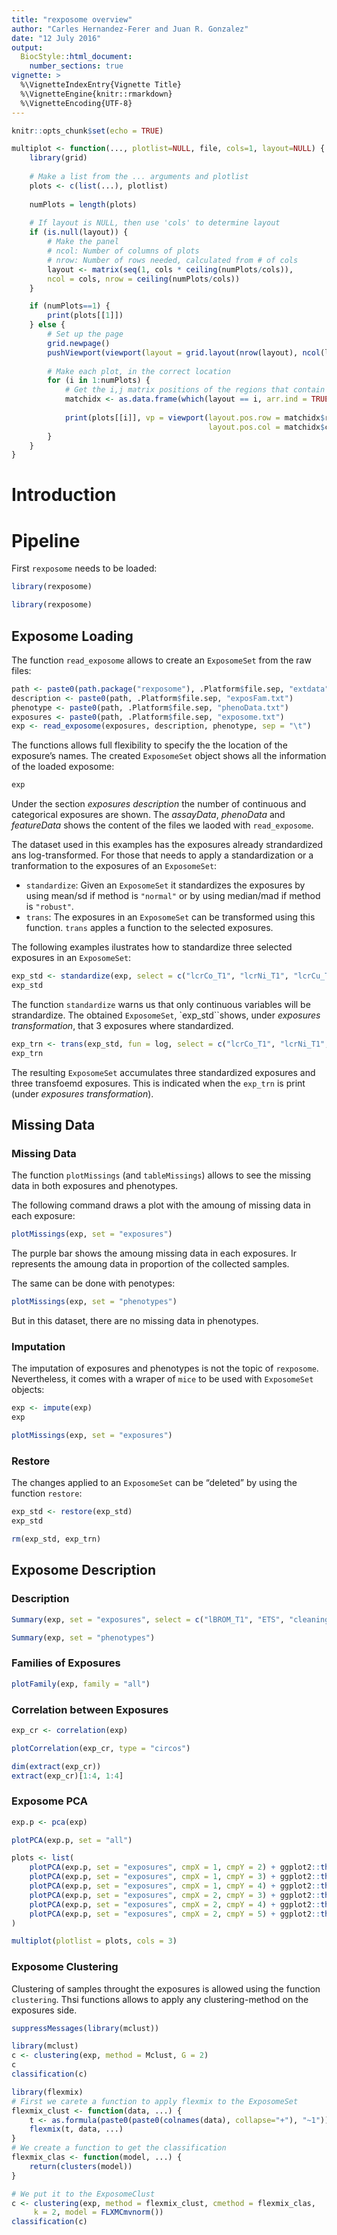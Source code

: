 ```yaml
---
title: "rexposome overview"
author: "Carles Hernandez-Ferer and Juan R. Gonzalez"
date: "12 July 2016"
output:
  BiocStyle::html_document:
    number_sections: true
vignette: >
  %\VignetteIndexEntry{Vignette Title}
  %\VignetteEngine{knitr::rmarkdown}
  %\VignetteEncoding{UTF-8}  
---
```


```r
knitr::opts_chunk$set(echo = TRUE)
```

````r
multiplot <- function(..., plotlist=NULL, file, cols=1, layout=NULL) {
    library(grid)
    
    # Make a list from the ... arguments and plotlist
    plots <- c(list(...), plotlist)
    
    numPlots = length(plots)
    
    # If layout is NULL, then use 'cols' to determine layout
    if (is.null(layout)) {
        # Make the panel
        # ncol: Number of columns of plots
        # nrow: Number of rows needed, calculated from # of cols
        layout <- matrix(seq(1, cols * ceiling(numPlots/cols)),
        ncol = cols, nrow = ceiling(numPlots/cols))
    }

    if (numPlots==1) {
        print(plots[[1]])
    } else {
        # Set up the page
        grid.newpage()
        pushViewport(viewport(layout = grid.layout(nrow(layout), ncol(layout))))
    
        # Make each plot, in the correct location
        for (i in 1:numPlots) {
            # Get the i,j matrix positions of the regions that contain this subplot
            matchidx <- as.data.frame(which(layout == i, arr.ind = TRUE))
      
            print(plots[[i]], vp = viewport(layout.pos.row = matchidx$row,
                                            layout.pos.col = matchidx$col))
        }
    }
}
````

# Introduction

# Pipeline

First `rexposome` needs to be loaded:

````r
library(rexposome)
````

````r
library(rexposome)
````

## Exposome Loading

The function `read_exposome` allows to create an `ExposomeSet` from the raw files:

````r
path <- paste0(path.package("rexposome"), .Platform$file.sep, "extdata")
description <- paste0(path, .Platform$file.sep, "exposFam.txt")
phenotype <- paste0(path, .Platform$file.sep, "phenoData.txt")
exposures <- paste0(path, .Platform$file.sep, "exposome.txt")
exp <- read_exposome(exposures, description, phenotype, sep = "\t")
````

The functions allows full flexibility to specify the the location of the exposure's names. The created `ExposomeSet` object shows all the information of the loaded exposome:

````r
exp
````

Under the section _exposures description_ the number of continuous and categorical exposures are shown. The _assayData_, _phenoData_ and _featureData_ shows the content of the files we laoded with `read_exposome`.

The dataset used in this examples has the exposures already strandardized ans log-transformed. For those that needs to apply a standardization or a tranformation to the exposures of an `ExposomeSet`:

  * `standardize`: Given an `ExposomeSet` it standardizes the exposures by using mean/sd if method is `"normal"` or by using median/mad if method is `"robust"`.
  * `trans`: The exposures in an `ExposomeSet` can be transformed using this function. `trans` apples a function to the selected exposures.

The following examples ilustrates how to standardize three selected exposures in an `ExposomeSet`:

````r
exp_std <- standardize(exp, select = c("lcrCo_T1", "lcrNi_T1", "lcrCu_T1"))
exp_std
````

The function `standardize` warns us that only continuous variables will be strandardize. The obtained `ExposomeSet`, `exp_std``shows, under _exposures transformation_, that 3 exposures where standardized.

````r
exp_trn <- trans(exp_std, fun = log, select = c("lcrCo_T1", "lcrNi_T1", "lcrCu_T1"))
exp_trn
````

The resulting `ExposomeSet` accumulates three standardized exposures and three transfoemd exposures. This is indicated when the `exp_trn` is print (under _exposures transformation_).

## Missing Data

### Missing Data

The function `plotMissings` (and `tableMissings`) allows to see the missing data in both exposures and phenotypes.

The following command draws a plot with the amoung of missing data in each exposure:

````r
plotMissings(exp, set = "exposures")
````

The purple bar shows the amoung missing data in each exposures. Ir represents the amoung data in proportion of the collected samples.

The same can be done with penotypes:

````r
plotMissings(exp, set = "phenotypes")
````

But in this dataset, there are no missing data in phenotypes.

### Imputation

The imputation of exposures and phenotypes is not the topic of `rexposome`. Nevertheless, it comes with a wraper of `mice` to be used with `ExposomeSet` objects:

````r
exp <- impute(exp)
exp
````

````r
plotMissings(exp, set = "exposures")
````

### Restore

The changes applied to an `ExposomeSet` can be "deleted" by using the function `restore`:

````r
exp_std <- restore(exp_std)
exp_std
````

````r
rm(exp_std, exp_trn)
````

## Exposome Description


### Description

````r
Summary(exp, set = "exposures", select = c("lBROM_T1", "ETS", "cleaning_products", "logcbPFHxS"))
````

````r
Summary(exp, set = "phenotypes")
````

### Families of Exposures

````r
plotFamily(exp, family = "all")
````

### Correlation between Exposures

````r
exp_cr <- correlation(exp)
````

````r
plotCorrelation(exp_cr, type = "circos")
````

````r
dim(extract(exp_cr))
extract(exp_cr)[1:4, 1:4]
````

### Exposome PCA

````r
exp.p <- pca(exp)
````


````r
plotPCA(exp.p, set = "all")
````

````r
plots <- list(
    plotPCA(exp.p, set = "exposures", cmpX = 1, cmpY = 2) + ggplot2::theme(legend.position = "none"),
    plotPCA(exp.p, set = "exposures", cmpX = 1, cmpY = 3) + ggplot2::theme(legend.position = "none"),
    plotPCA(exp.p, set = "exposures", cmpX = 1, cmpY = 4) + ggplot2::theme(legend.position = "none"),
    plotPCA(exp.p, set = "exposures", cmpX = 2, cmpY = 3) + ggplot2::theme(legend.position = "none"),
    plotPCA(exp.p, set = "exposures", cmpX = 2, cmpY = 4) + ggplot2::theme(legend.position = "none"),
    plotPCA(exp.p, set = "exposures", cmpX = 2, cmpY = 5) + ggplot2::theme(legend.position = "none")
)

multiplot(plotlist = plots, cols = 3)
````


### Exposome Clustering

Clustering of samples throught the exposures is allowed using the function `clustering`. Thsi functions allows to apply any clustering-method on the exposures side.

````r
suppressMessages(library(mclust))
````

````r
library(mclust)
c <- clustering(exp, method = Mclust, G = 2)
c
classification(c)
````

````r
library(flexmix)
# First we carete a function to apply flexmix to the ExposomeSet
flexmix_clust <- function(data, ...) {
    t <- as.formula(paste0(paste0(colnames(data), collapse="+"), "~1"))
    flexmix(t, data, ...)
}
# We create a function to get the classification
flexmix_clas <- function(model, ...) {
    return(clusters(model))
}

# We put it to the ExposomeClust
c <- clustering(exp, method = flexmix_clust, cmethod = flexmix_clas,
     k = 2, model = FLXMCmvnorm())
classification(c)
````
